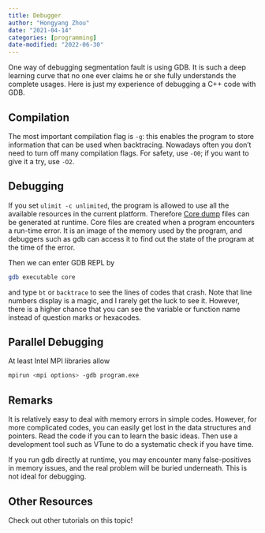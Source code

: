 ```yaml
---
title: Debugger
author: "Hongyang Zhou"
date: "2021-04-14"
categories: [programming]
date-modified: "2022-06-30"
---
```


One way of debugging segmentation fault is using GDB. It is such a deep learning curve that no one ever claims he or she fully understands the complete usages.
Here is just my experience of debugging a C++ code with GDB.

## Compilation

The most important compilation flag is `-g`: this enables the program to store information that can be used when backtracing.
Nowadays often you don't need to turn off many compilation flags. For safety, use `-O0`; if you want to give it a try, use `-O2`.

## Debugging

If you set `ulimit -c unlimited`, the program is allowed to use all the available resources in the current platform.
Therefore [Core dump](https://en.wikipedia.org/wiki/Core_dump) files can be generated at runtime.
Core files are created when a program encounters a run-time error.
It is an image of the memory used by the program, and debuggers such as gdb can access it to find out the state of the program at the time of the error.

Then we can enter GDB REPL by

```sh
gdb executable core
```

and type `bt` or `backtrace` to see the lines of codes that crash.
Note that line numbers display is a magic, and I rarely get the luck to see it.
However, there is a higher chance that you can see the variable or function name instead of question marks or hexacodes.

## Parallel Debugging

At least Intel MPI libraries allow

```sh
mpirun <mpi options> -gdb program.exe
```

## Remarks

It is relatively easy to deal with memory errors in simple codes. However, for more complicated codes, you can easily get lost in the data structures and pointers.
Read the code if you can to learn the basic ideas. Then use a development tool such as VTune to do a systematic check if you have time.

If you run gdb directly at runtime, you may encounter many false-positives in memory issues, and the real problem will be buried underneath.
This is not ideal for debugging.

## Other Resources

Check out other tutorials on this topic!